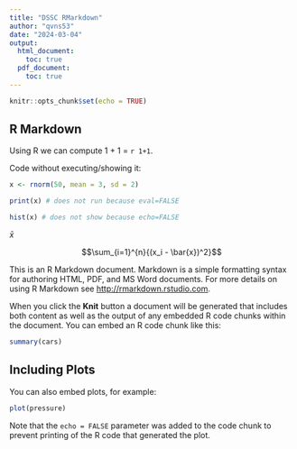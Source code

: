---
title: "DSSC RMarkdown"
author: "qvns53"
date: "2024-03-04"
output:
  html_document:
    toc: true
  pdf_document:
    toc: true
---

```{r setup, include=FALSE}
knitr::opts_chunk$set(echo = TRUE)
```

## R Markdown

Using R we can compute 1 + 1 = `r 1+1`.

Code without executing/showing it:

```{r}
x <- rnorm(50, mean = 3, sd = 2)
```

```{r, eval=FALSE}
print(x) # does not run because eval=FALSE
```

```{r, echo=FALSE}
hist(x) # does not show because echo=FALSE
```

$\bar{x}$

$$\sum_{i=1}^{n}{(x_i - \bar{x})^2}$$

This is an R Markdown document. Markdown is a simple formatting syntax for authoring HTML, PDF, and MS Word documents. For more details on using R Markdown see <http://rmarkdown.rstudio.com>.

When you click the **Knit** button a document will be generated that includes both content as well as the output of any embedded R code chunks within the document. You can embed an R code chunk like this:

```{r cars}
summary(cars)
```

## Including Plots

You can also embed plots, for example:

```{r pressure, echo=FALSE}
plot(pressure)
```

Note that the `echo = FALSE` parameter was added to the code chunk to prevent printing of the R code that generated the plot.
